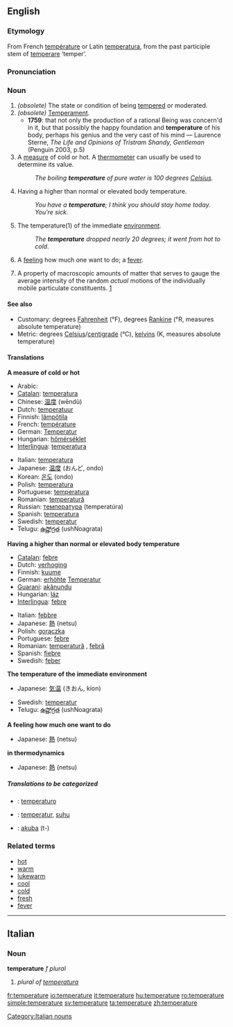 {{wikipedia}}
==English==
===Etymology===
From French [[température]] or Latin [[temperatura]], from the past participle stem of [[temperare]] ‘temper’.

===Pronunciation===
{{IPA|/ˈtɛmpərɪʧə/}}

===Noun===
{{en-noun}}

# ''(obsolete)'' The state or condition of being [[tempered]] or moderated.
# ''(obsolete)'' [[temperament|Temperament]].
#*'''1759''': that not only the production of a rational Being was concern'd in it, but that possibly the happy foundation and '''temperature''' of his body, perhaps his genius and the very cast of his mind — Laurence Sterne, ''The Life and Opinions of Tristram Shandy, Gentleman'' (Penguin 2003, p.5)
# A [[measure]] of cold or hot. A [[thermometer]] can usually be used to determine its value.
#:''The boiling '''temperature''' of pure water is 100 degrees [[Celsius]].''
# Having a higher than normal or elevated body temperature.
#:''You have a '''temperature'''; I think you should stay home today. You’re sick.''
# {{italbrac|when not used in relation with something}} The temperature(1) of the immediate [[environment]].
#:''The '''temperature''' dropped nearly 20 degrees; it went from hot to cold''.
# A [[feeling]] how much one want to do; a [[fever]].
# {{cattag|thermodynamics}} A property of macroscopic amounts of matter that serves to gauge the average intensity of the random ''actual'' motions of the individually mobile particulate constituents. [http://arxiv.org/pdf/physics/0004055]

====See also====
*Customary: degrees [[Fahrenheit]] (°F), degrees [[Rankine]] (°R, measures absolute temperature)
*Metric: degrees [[Celsius]]/[[centigrade]] (°C), [[kelvin]]s (K, measures absolute temperature)

====Translations====
'''A measure of cold or hot'''
{{top}}
*Arabic: {{ARchar|[[درجة الحرارة]]}} {{Unicode|(dárajet al-ħarára)}} {{f}}
*[[Catalan]]: [[temperatura]] {{f}}
*Chinese: [[温度]] (wēndù)
*Dutch: [[temperatuur]] {{m}}
*Finnish: [[lämpötila]]
*French: [[température]]
*German: [[Temperatur]] {{f}}
*Hungarian: [[hőmérséklet]]
*[[Interlingua]]: [[temperatura]]
{{mid}}
*Italian: [[temperatura]] {{f}}
*Japanese: [[温度]] (おんど, ondo)
*Korean: [[온도]] (ondo)
*Polish: [[temperatura]] {{f}}
*Portuguese: [[temperatura]] {{f}}
*Romanian: [[temperatură]] {{f}}
*Russian: [[температура]] (temperatúra) {{f}}
*Spanish: [[temperatura]] {{f}}
*Swedish: [[temperatur]]
*Telugu: [[ఉష్ణోగ్రత]] (ushNoagrata)
{{bottom}}

'''Having a higher than normal or elevated body temperature'''
{{top}}
*[[Catalan]]: [[febre]] {{f}}
*Dutch: [[verhoging]] {{f}}
*Finnish: [[kuume]]
*German: [[erhöht]]e [[Temperatur]] {{f}}
*[[Guarani]]: [[akãnundu]]
*Hungarian: [[láz]]
*[[Interlingua]]: [[febre]]
{{mid}}
*Italian: [[febbre]] {{f}}
*Japanese: [[熱]] (netsu)
*Polish: [[gorączka]] {{f}}
*Portuguese: [[febre]] {{f}}
*Romanian: [[temperatură]] {{f}}, [[febră]] {{f}}
*Spanish: [[fiebre]] {{f}}
*Swedish: [[feber]]
{{bottom}}

'''The temperature of the immediate environment'''
{{top}}
*Japanese: [[気温]] (きおん, kion)
{{mid}}
*Swedish: [[temperatur]]
*Telugu: [[ఉష్ణోగ్రత]] (ushNoagrata)
{{bottom}}

'''A feeling how much one want to do'''
{{top}}
*Japanese: [[熱]] (netsu)
{{mid}}
{{bottom}}

'''in thermodynamics'''
{{top}}
*Japanese: [[熱]] (netsu)
{{mid}}
{{bottom}}

=====Translations to be categorized=====
{{checktrans}}

*{{ttbc|Esperanto}}: [[temperaturo]]
*{{ttbc|Indonesian}}: [[temperatur]], [[suhu]]
*{{ttbc|Tupinambá}}: [[akuba]] (t-)

===Related terms===
*[[hot]]
*[[warm]]
*[[lukewarm]]
*[[cool]]
*[[cold]]
*[[fresh]]
*[[fever]]


----

==Italian==

===Noun===
'''temperature''' ''f plural''

# ''plural of [[temperatura]]''


[[Category:Italian nouns]]

[[fr:temperature]]
[[io:temperature]]
[[it:temperature]]
[[hu:temperature]]
[[ro:temperature]]
[[simple:temperature]]
[[sv:temperature]]
[[ta:temperature]]
[[zh:temperature]]